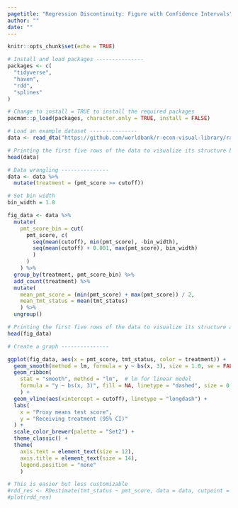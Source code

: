 ```yaml
---
pagetitle: "Regression Discontinuity: Figure with Confidence Intervals"
author: ""
date: ""
---
```


```r
knitr::opts_chunk$set(echo = TRUE)
```

```r
# Install and load packages ---------------
packages <- c(
  "tidyverse",
  "haven",
  "rdd",
  "splines"
)

# Change to install = TRUE to install the required packages
pacman::p_load(packages, character.only = TRUE, install = FALSE)

# Load an example dataset ---------------
data <- read_dta("https://github.com/worldbank/r-econ-visual-library/raw/master/Library/Data/RDD_data.dta")

# Printing the first five rows of the data to visualize its structure before data wrangling
head(data)

# Data wrangling ---------------
data <- data %>%
  mutate(treatment = (pmt_score >= cutoff))

# Set bin width
bin_width = 1.0

fig_data <- data %>%
  mutate(
    pmt_score_bin = cut(
      pmt_score, c(
        seq(mean(cutoff), min(pmt_score), -bin_width), 
        seq(mean(cutoff) + 0.001, max(pmt_score), bin_width)
        )
      )
    ) %>%
  group_by(treatment, pmt_score_bin) %>%
  add_count(treatment) %>%
  mutate(
    mean_pmt_score = (min(pmt_score) + max(pmt_score)) / 2,
    mean_tmt_status = mean(tmt_status)
    ) %>%
  ungroup()

# Printing the first five rows of the data to visualize its structure after data wrangling
head(fig_data)

# Create a graph ---------------

ggplot(fig_data, aes(x = pmt_score, tmt_status, color = treatment)) +
  geom_smooth(method = lm, formula = y ~ bs(x, 3), size = 1.0, se = FALSE) +
  geom_ribbon(
    stat = "smooth", method = "lm",  # lm for linear model
    formula = "y ~ bs(x, 3)", fill = NA, linetype = "dashed", size = 0.3
    ) +
  geom_vline(aes(xintercept = cutoff), linetype = "longdash") +
  labs(
    x = "Proxy means test score",
    y = "Receiving treatment (95% CI)"
  ) +
  scale_color_brewer(palette = "Set2") +
  theme_classic() +
  theme(
    axis.text = element_text(size = 12),
    axis.title = element_text(size = 14),
    legend.position = "none"
    )

# This is easier but less customizable
#rdd_res <- RDestimate(tmt_status ~ pmt_score, data = data, cutpoint = cutoff)
#plot(rdd_res)

```


